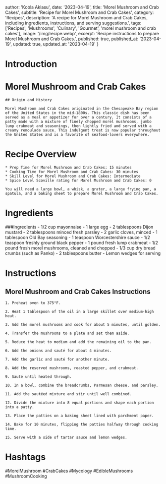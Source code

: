
  author: 'Kobla Aklasu',
  date: '2023-04-19',
  title: 'Morel Mushroom and Crab Cakes',
  subtitle: 'Recipe for Morel Mushroom and Crab Cakes',
  category: 'Recipes',
  description: 'A recipe for Morel Mushroom and Crab Cakes, including ingredients, instructions, and serving suggestions.',
  tags: ['Recipes', 'Mushrooms', 'Culinary', 'Gourmet', 'morel mushroom and crab cakes'],
  image: '/img/recipe.webp',
  excerpt: 'Recipe instructions to prepare Morel Mushroom and Crab Cakes.',
  published: true,
  published_at: '2023-04-19',
  updated: true,
  updated_at: '2023-04-19'
}


  # Introduction

# Morel Mushroom and Crab Cakes
    
    ## Origin and History
    
    Morel Mushroom and Crab Cakes originated in the Chesapeake Bay region of the United States in the mid-1800s. This classic dish has been served as a meal or appetizer for over a century. It consists of a patty made with a mixture of finely chopped morel mushrooms, jumbo lump crabmeat and seasonings, then lightly fried and served with a creamy remoulade sauce. This indulgent treat is now popular throughout the United States and is a favorite of seafood-lovers everywhere.

# Recipe Overview

    * Prep Time for Morel Mushroom and Crab Cakes: 15 minutes
    * Cooking Time for Morel Mushroom and Crab Cakes: 30 minutes
    * Skill Level for Morel Mushroom and Crab Cakes: Intermediate
    * Spice Level Scoville rating for Morel Mushroom and Crab Cakes: 0
    
    You will need a large bowl, a whisk, a grater, a large frying pan, a spatula, and a baking sheet to prepare Morel Mushroom and Crab Cakes.

# Ingredients

###Ingredients
    - 1/2 cup mayonnaise
    - 1 large egg
    - 2 tablespoons Dijon mustard
    - 2 tablespoons minced fresh parsley
    - 2 garlic cloves, minced
    - 1 tablespoon Old Bay seasoning
    - 1 teaspoon Worcestershire sauce
    - 1/2 teaspoon freshly ground black pepper
    - 1 pound fresh lump crabmeat
    - 1/2 pound fresh morel mushrooms, cleaned and chopped
    - 1/3 cup dry bread crumbs (such as Panko)
    - 2 tablespoons butter
    - Lemon wedges for serving

# Instructions

## Morel Mushroom and Crab Cakes Instructions
    
    1. Preheat oven to 375°F.
    
    2. Heat 1 tablespoon of the oil in a large skillet over medium-high heat.
    
    3. Add the morel mushrooms and cook for about 5 minutes, until golden.
    
    4. Transfer the mushrooms to a plate and set them aside.
    
    5. Reduce the heat to medium and add the remaining oil to the pan.
    
    6. Add the onions and sauté for about 4 minutes.
    
    7. Add the garlic and sauté for another minute.
    
    8. Add the reserved mushrooms, roasted pepper, and crabmeat.
    
    9. Sauté until heated through.
    
    10. In a bowl, combine the breadcrumbs, Parmesan cheese, and parsley.
    
    11. Add the sautéed mixture and stir until well combined.
    
    12. Divide the mixture into 8 equal portions and shape each portion into a patty.
    
    13. Place the patties on a baking sheet lined with parchment paper.
    
    14. Bake for 10 minutes, flipping the patties halfway through cooking time.
    
    15. Serve with a side of tartar sauce and lemon wedges.

# Hashtags

#MorelMushroom #CrabCakes #Mycology #EdibleMushrooms #MushroomCooking




